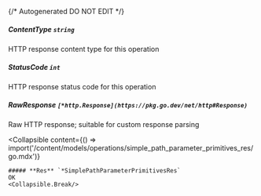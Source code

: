{/* Autogenerated DO NOT EDIT  */}

##### **ContentType** `string`
HTTP response content type for this operation

##### **StatusCode** `int`
HTTP response status code for this operation

##### **RawResponse** `[*http.Response](https://pkg.go.dev/net/http#Response)`
Raw HTTP response; suitable for custom response parsing

<Collapsible
    content={() => import('/content/models/operations/simple_path_parameter_primitives_res/go.mdx')}
>
    ##### **Res** `*SimplePathParameterPrimitivesRes`
    OK
    <Collapsible.Break/>
</Collapsible>

